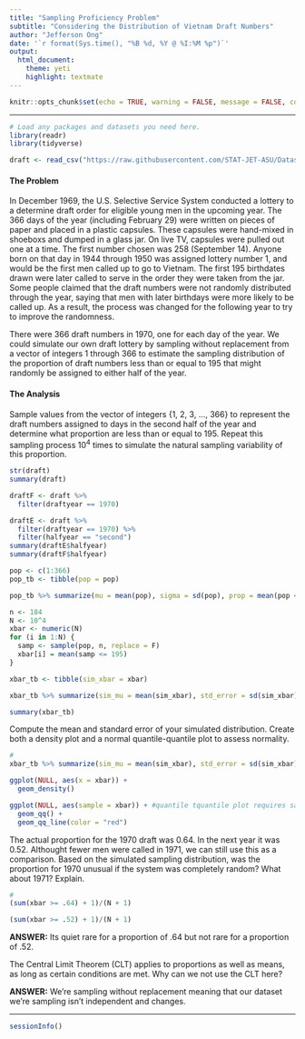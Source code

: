 ```yaml
---
title: "Sampling Proficiency Problem"
subtitle: "Considering the Distribution of Vietnam Draft Numbers"
author: "Jefferson Ong"
date: '`r format(Sys.time(), "%B %d, %Y @ %I:%M %p")`'
output: 
  html_document: 
    theme: yeti
    highlight: textmate
---
```


```r
knitr::opts_chunk$set(echo = TRUE, warning = FALSE, message = FALSE, comment = "")
```

***
```r
# Load any packages and datasets you need here.
library(readr)
library(tidyverse)

draft <- read_csv("https://raw.githubusercontent.com/STAT-JET-ASU/Datasets/master/Instructor/vietnamdraft.csv")
```


#### The Problem

In December 1969, the U.S. Selective Service System conducted a lottery to a determine draft order for eligible young men in the upcoming year. The 366 days of the year (including February 29) were written on pieces of paper and placed in a plastic capsules. These capsules were hand-mixed in shoeboxs and dumped in a glass jar. On live TV, capsules were pulled out one at a time. The first number chosen was 258 (September 14). Anyone born on that day in 1944 through 1950 was assigned lottery number 1, and would be the first men called up to go to Vietnam. The first 195 birthdates drawn were later called to serve in the order they were taken from the jar. Some people claimed that the draft numbers were not randomly distributed through the year, saying that men with later birthdays were more likely to be called up. As a result, the process was changed for the following year to try to improve the randomness.

There were 366 draft numbers in 1970, one for each day of the year. We could simulate our own draft lottery by sampling without replacement from a vector of integers 1 through 366 to estimate the sampling distribution of the proportion of draft numbers less than or equal to 195 that might randomly be assigned to either half of the year.


#### The Analysis

Sample values from the vector of integers {1, 2, 3, ..., 366} to represent the draft numbers assigned to days in the second half of the year and determine what proportion are less than or equal to 195. Repeat this sampling process 10^4^ times to simulate the natural sampling variability of this proportion. 

```r
str(draft)
summary(draft)

draftF <- draft %>%
  filter(draftyear == 1970)

draftE <- draft %>%
  filter(draftyear == 1970) %>%
  filter(halfyear == "second")
summary(draftE$halfyear)
summary(draftF$halfyear)
```

```r
pop <- c(1:366)
pop_tb <- tibble(pop = pop)

pop_tb %>% summarize(mu = mean(pop), sigma = sd(pop), prop = mean(pop <= 195))

n <- 184
N <- 10^4
xbar <- numeric(N)
for (i in 1:N) {
  samp <- sample(pop, n, replace = F)
  xbar[i] = mean(samp <= 195)
}

xbar_tb <- tibble(sim_xbar = xbar)

xbar_tb %>% summarize(sim_mu = mean(sim_xbar), std_error = sd(sim_xbar), propX = mean(sim_xbar <= 195))

summary(xbar_tb)
```


Compute the mean and standard error of your simulated distribution. Create both a density plot and a normal quantile-quantile plot to assess normality.

```r
#
xbar_tb %>% summarize(sim_mu = mean(sim_xbar), std_error = sd(sim_xbar))

ggplot(NULL, aes(x = xbar)) +
  geom_density()

ggplot(NULL, aes(sample = xbar)) + #quantile tquantile plot requires sample
  geom_qq() +
  geom_qq_line(color = "red")

```

The actual proportion for the 1970 draft was 0.64. In the next year it was 0.52. Althought fewer men were called in 1971, we can still use this as a comparison. Based on the simulated sampling distribution, was the proportion for 1970 unusual if the system was completely random? What about 1971? Explain.


```r
#
(sum(xbar >= .64) + 1)/(N + 1)

(sum(xbar >= .52) + 1)/(N + 1)
```

**ANSWER:** Its quiet rare for a proportion of .64 but not rare for a proportion of .52. 

The Central Limit Theorem (CLT) applies to proportions as well as means, as long as certain conditions are met. Why can we not use the CLT here?

**ANSWER:** We're sampling without replacement meaning that our dataset we're sampling isn't independent and changes. 


***
```r
sessionInfo()
```
